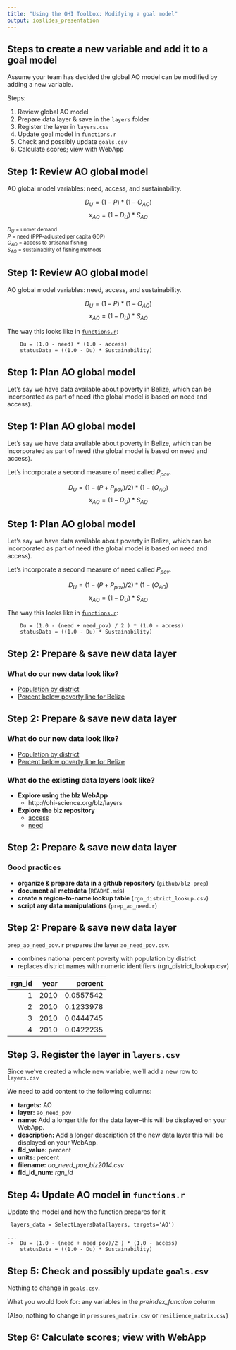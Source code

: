 ```yaml
---
title: "Using the OHI Toolbox: Modifying a goal model"
output: ioslides_presentation
---
```


## Steps to create a new variable and add it to a goal model 

Assume your team has decided the global AO model can be modified by adding a new variable.

Steps: 

1. Review global AO model
2. Prepare data layer & save in the `layers` folder
3. Register the layer in `layers.csv`
4. Update goal model in `functions.r`
5. Check and possibly update `goals.csv`
6. Calculate scores; view with WebApp


## Step 1: Review AO global model

AO global model variables: need, access, and sustainability. 

$$
D_{U} = (1 - P) * (1 - O_{AO})
$$
$$
x_{AO} = (1 - D_{U}) * S_{AO}
$$

<small>$D_{U}$ = unmet demand</small>  
<small>$P$ = need (PPP-adjusted per capita GDP)</small>  
<small>$O_{AO}$ = access to artisanal fishing</small>  
<small>$S_{AO}$ = sustainability of fishing methods</small>   

## Step 1: Review AO global model

AO global model variables: need, access, and sustainability. 

$$
D_{U} = (1 - P) * (1 - O_{AO})
$$
$$
x_{AO} = (1 - D_{U}) * S_{AO}
$$

The way this looks like in [`functions.r`](https://github.com/OHI-Science/ecu/blob/028ead581c5dade039941b1aa3524220c454e431/subcountry2014/conf/functions.R#L425-L429):  

```
    Du = (1.0 - need) * (1.0 - access)
    statusData = ((1.0 - Du) * Sustainability)
```

## Step 1: Plan AO global model

Let's say we have data available about poverty in Belize, which can be incorporated as part of need (the global model is based on need and access).

## Step 1: Plan AO global model

Let's say we have data available about poverty in Belize, which can be incorporated as part of need (the global model is based on need and access).

Let's incorporate a second measure of need called $P_{pov}$.


$$
D_{U} = (1 - (P + P_{pov}) / 2) * (1 - (O_{AO})
$$
$$
x_{AO} = (1 - D_{U}) * S_{AO}
$$

## Step 1: Plan AO global model

Let's say we have data available about poverty in Belize, which can be incorporated as part of need (the global model is based on need and access).

Let's incorporate a second measure of need called $P_{pov}$.


$$
D_{U} = (1 - (P + P_{pov}) / 2) * (1 - (O_{AO})
$$
$$
x_{AO} = (1 - D_{U}) * S_{AO}
$$

The way this looks like in [`functions.r`](https://github.com/OHI-Science/blz/blob/9cf957f272e784f557eb75a3a9e5bf7b4677d5d5/subcountry2014/conf/functions.R#L407-L461):  

```
    Du = (1.0 - (need + need_pov) / 2 ) * (1.0 - access)
    statusData = ((1.0 - Du) * Sustainability)
```

## Step 2: Prepare & save new data layer

### What do our new data look like?

* [Population by district](http://en.wikipedia.org/wiki/Districts_of_Belize)
* [Percent below poverty line for Belize](http://www.indexmundi.com/belize/population_below_poverty_line.html)

## Step 2: Prepare & save new data layer

### What do our new data look like?

* [Population by district](http://en.wikipedia.org/wiki/Districts_of_Belize)
* [Percent below poverty line for Belize](http://www.indexmundi.com/belize/population_below_poverty_line.html)  
  
  
### What do the existing data layers look like?

* **Explore using the blz WebApp**
    + http://ohi-science.org/blz/layers

* **Explore the blz repository**
    + [access](https://github.com/OHI-Science/blz/blob/draft/subcountry2014/layers/ao_access_gl2014.csv)
    + [need](https://github.com/OHI-Science/blz/blob/draft/subcountry2014/layers/ao_need_gl2014.csv)

## Step 2: Prepare & save new data layer

### Good practices

* **organize & prepare data in a github repository** (`github/blz-prep`)
* **document all metadata** (`README.md`s)
* **create a region-to-name lookup table** (`rgn_district_lookup.csv`)
* **script any data manipulations** (`prep_ao_need.r`)

## Step 2: Prepare & save new data layer

`prep_ao_need_pov.r` prepares the layer `ao_need_pov.csv`. 

* combines national percent poverty with population by district
* replaces district names with numeric identifiers (rgn_district_lookup.csv)

| rgn_id| year|   percent|
|------:|----:|---------:|
|      1| 2010| 0.0557542|
|      2| 2010| 0.1233978|
|      3| 2010| 0.0444745|
|      4| 2010| 0.0422235|

## Step 3. Register the layer in `layers.csv`

Since we've created a whole new variable, we'll add a new row to `layers.csv`

We need to add content to the following columns:


 + **targets:** AO
 + **layer:** `ao_need_pov`
 + **name:** Add a longer title for the data layer--this will be displayed on your WebApp.
 + **description:** Add a longer description of the new data layer this will be displayed on your WebApp.
 + **fld_value:** percent
 + **units:** percent
 + **filename:** *ao_need_pov_blz2014.csv*
 + **fld_id_num:** *rgn_id*

## Step 4: Update AO model in `functions.r`

Update the model and how the function prepares for it

```
 layers_data = SelectLayersData(layers, targets='AO')
  
... 
->  Du = (1.0 - (need + need_pov)/2 ) * (1.0 - access)
    statusData = ((1.0 - Du) * Sustainability)
```


## Step 5: Check and possibly update `goals.csv`

Nothing to change in `goals.csv`.  

What you would look for: any variables in the *preindex_function* column


(Also, nothing to change in `pressures_matrix.csv` or `resilience_matrix.csv`)

## Step 6: Calculate scores; view with WebApp